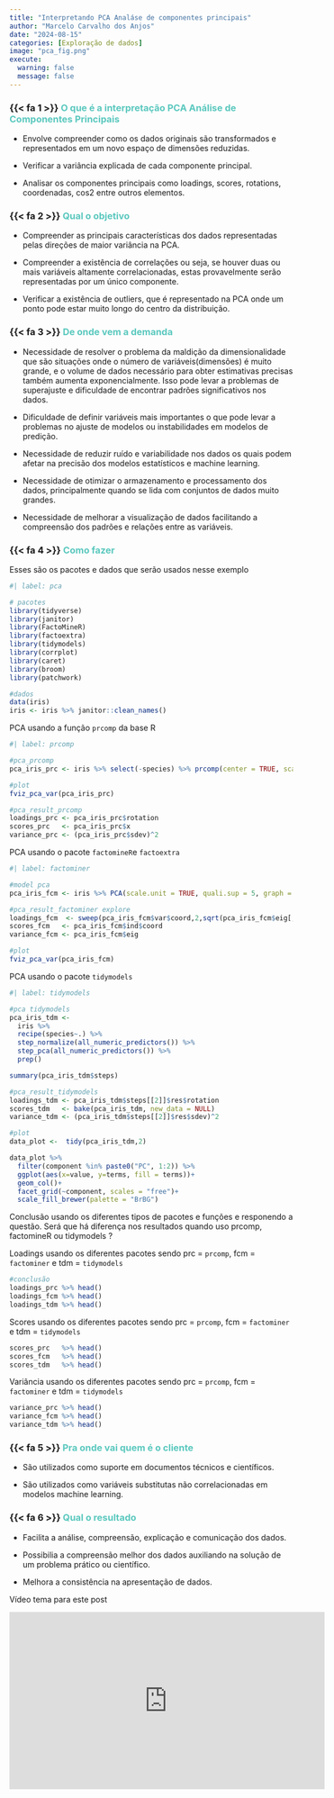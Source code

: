 ```yaml
---
title: "Interpretando PCA Analáse de componentes principais"
author: "Marcelo Carvalho dos Anjos"
date: "2024-08-15"
categories: [Exploração de dados]
image: "pca_fig.png"
execute: 
  warning: false
  message: false
---
```


### {{< fa 1 >}} [**O que é a interpretação PCA Análise de Componentes Principais**]{style="color: #5AC8BE ;"}

-   Envolve compreender como os dados originais são transformados e representados em um novo espaço de dimensões reduzidas.

-   Verificar a variância explicada de cada componente principal.

-   Analisar os componentes principais como loadings, scores, rotations, coordenadas, cos2 entre outros elementos.

### {{< fa 2 >}} [**Qual o objetivo**]{style="color: #5AC8BE ;"}

-   Compreender as principais características dos dados representadas pelas direções de maior variância na PCA.

-   Compreender a existência de correlações ou seja, se houver duas ou mais variáveis altamente correlacionadas, estas provavelmente serão representadas por um único componente.

-   Verificar a existência de outliers, que é representado na PCA onde um ponto pode estar muito longo do centro da distribuição.

### {{< fa 3 >}} [**De onde vem a demanda**]{style="color: #5AC8BE ;"}

-   Necessidade de resolver o problema da maldição da dimensionalidade que são situações onde o número de variáveis(dimensões) é muito grande, e o volume de dados necessário para obter estimativas precisas também aumenta exponencialmente. Isso pode levar a problemas de superajuste e dificuldade de encontrar padrões significativos nos dados.

-   Dificuldade de definir variáveis mais importantes o que pode levar a problemas no ajuste de modelos ou instabilidades em modelos de predição.

-   Necessidade de reduzir ruído e variabilidade nos dados os quais podem afetar na precisão dos modelos estatísticos e machine learning.

-   Necessidade de otimizar o armazenamento e processamento dos dados, principalmente quando se lida com conjuntos de dados muito grandes.

-   Necessidade de melhorar a visualização de dados facilitando a compreensão dos padrões e relações entre as variáveis.

### {{< fa 4 >}} [**Como fazer**]{style="color: #5AC8BE ;"}

Esses são os pacotes e dados que serão usados nesse exemplo

```r
#| label: pca

# pacotes
library(tidyverse)
library(janitor)
library(FactoMineR)
library(factoextra)
library(tidymodels)
library(corrplot)
library(caret)
library(broom)
library(patchwork)

#dados
data(iris)
iris <- iris %>% janitor::clean_names()

```

PCA usando a função `prcomp` da base R

```r
#| label: prcomp

#pca_prcomp
pca_iris_prc <- iris %>% select(-species) %>% prcomp(center = TRUE, scale. = TRUE)

#plot
fviz_pca_var(pca_iris_prc)

#pca_result_prcomp
loadings_prc <- pca_iris_prc$rotation
scores_prc   <- pca_iris_prc$x
variance_prc <- (pca_iris_prc$sdev)^2

```

PCA usando o pacote `factomineR`e `factoextra`

```r
#| label: factominer

#model pca
pca_iris_fcm <- iris %>% PCA(scale.unit = TRUE, quali.sup = 5, graph = TRUE )

#pca_result_factominer explore
loadings_fcm  <- sweep(pca_iris_fcm$var$coord,2,sqrt(pca_iris_fcm$eig[,1]), FUN = "/")
scores_fcm   <- pca_iris_fcm$ind$coord
variance_fcm <- pca_iris_fcm$eig

#plot
fviz_pca_var(pca_iris_fcm)

```

PCA usando o pacote `tidymodels`

```r
#| label: tidymodels

#pca tidymodels
pca_iris_tdm <- 
  iris %>% 
  recipe(species~.) %>%
  step_normalize(all_numeric_predictors()) %>% 
  step_pca(all_numeric_predictors()) %>% 
  prep()

summary(pca_iris_tdm$steps)

#pca_result_tidymodels
loadings_tdm <- pca_iris_tdm$steps[[2]]$res$rotation
scores_tdm   <- bake(pca_iris_tdm, new_data = NULL)
variance_tdm <- (pca_iris_tdm$steps[[2]]$res$sdev)^2

#plot
data_plot <-  tidy(pca_iris_tdm,2)

data_plot %>% 
  filter(component %in% paste0("PC", 1:2)) %>% 
  ggplot(aes(x=value, y=terms, fill = terms))+
  geom_col()+
  facet_grid(~component, scales = "free")+
  scale_fill_brewer(palette = "BrBG")
```

Conclusão usando os diferentes tipos de pacotes e funções e responendo a questão. Será que há diferença nos resultados quando uso prcomp, factomineR ou tidymodels ?

Loadings usando os diferentes pacotes sendo prc = `prcomp`, fcm = `factominer` e tdm = `tidymodels`

```r
#conclusão
loadings_prc %>% head()
loadings_fcm %>% head()
loadings_tdm %>% head()

```

Scores usando os diferentes pacotes sendo prc = `prcomp`, fcm = `factominer` e tdm = `tidymodels`


```r

scores_prc   %>% head()
scores_fcm   %>% head()
scores_tdm   %>% head()
```

Variância usando os diferentes pacotes sendo prc = `prcomp`, fcm = `factominer` e tdm = `tidymodels`

```r
variance_prc %>% head()
variance_fcm %>% head()
variance_tdm %>% head()
```

### {{< fa 5 >}} [**Pra onde vai quem é o cliente**]{style="color: #5AC8BE ;"}

-   São utilizados como suporte em documentos técnicos e científicos.

-   São utilizados como variáveis substitutas não correlacionadas em modelos machine learning.

### {{< fa 6 >}} [**Qual o resultado**]{style="color: #5AC8BE ;"}

-   Facilita a análise, compreensão, explicação e comunicação dos dados.

-   Possibilia a compreensão melhor dos dados auxiliando na solução de um problema prático ou científico.

-   Melhora a consistência na apresentação de dados.

Vídeo tema para este post

<iframe width="560" height="315" src="https://www.youtube.com/embed/BmeBIWW4fsI?si=_H0RL85dbrlww7b3" title="YouTube video player" frameborder="0" allow="accelerometer; autoplay; clipboard-write; encrypted-media; gyroscope; picture-in-picture; web-share" referrerpolicy="strict-origin-when-cross-origin" allowfullscreen>

</iframe>
